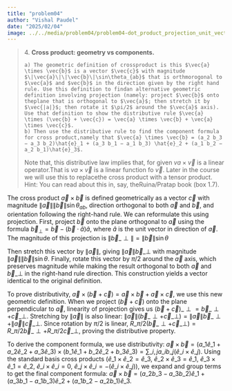 ```yaml
---
title: "problem04"
author: "Vishal Paudel"
date: "2025/02/04"
image: ../../media/problem04/problem04-dot_product_projection_unit_vector.png
---
```


> 4\. **Cross product: geometry vs components.**  
> 
>     a) The geometric definition of crossproduct is this $\vec{a} \times \vec{b}$ is a vector $\vec{c}$ with magnitude $\|\vec{a}\|\|\vec{b}\|\sin\theta_{ab}$ that is orthmorogonal to $\vec{a}$ and $vec{b}$ in the direction given by the right hand rule. Use this definition to findan alternative geometric definition involving projection (namely: project $\vec{b}$ onto theplane that is orthogonal to $\vec{a}$; then stretch it by $\vec{|a|}$; then rotate it $\pi/2$ around the $\vec{a}$ axis). Use that definition to show the distributive rule $\vec{a} \times (\vec{b} + \vec{c}) = \vec{a} \times \vec{b} + \vec{a} \times \vec{c}$.  
>     b) Then use the distributive rule to find the component formula for cross product,namely that $\vec{a} \times \vec{b} = (a_2 b_3 − a_3 b_2)\hat{e}_1 + (a_3 b_1 − a_1 b_3) \hat{e}_2 + (a_1 b_2 − a_2 b_1)\hat{e}_3$.  
> Note that, this distributive law implies that, for given $va \times \vec{v}$ is a linear operator.That is $va \times \vec{v}$ is a linear function fo $\vec{v}$. Later in the course we will use this to replacethe cross product with a tensor product. Hint: You can read about this in, say, theRuina/Pratap book (box 1.7).

The cross product $\vec{a} \times \vec{b}$ is defined geometrically as a vector $\vec{c}$ with magnitude $\|\vec{a}\|\|\vec{b}\|\sin \theta_{ab}$, direction orthogonal to both $\vec{a}$ and $\vec{b}$, and orientation following the right-hand rule. We can reformulate this using projection. First, project $\vec{b}$ onto the plane orthogonal to $\vec{a}$ using the formula $\vec{b}_{\perp} = \vec{b} - (\vec{b}\cdot\hat{a})\hat{a}$, where $\hat{a}$ is the unit vector in direction of $\vec{a}$. The magnitude of this projection is $\|\vec{b}\_{\perp}\| = \|\vec{b}\|\sin \theta$

Then stretch this vector by $\|\vec{a}\|$, giving $\|\vec{a}\|\vec{b}\_{\perp}$ with magnitude $\|\vec{a}\|\|\vec{b}\|\sin \theta$. Finally, rotate this vector by $\pi/2$ around the $\vec{a}$ axis, which preserves magnitude while making the result orthogonal to both $\vec{a}$ and $\vec{b}\_{\perp}$ in the right-hand rule direction. This construction yields a vector identical to the original definition.

To prove distributivity, $\vec{a} \times (\vec{b} + \vec{c}) = \vec{a} \times \vec{b} + \vec{a} \times \vec{c}$, we use this new geometric definition. When we project $(\vec{b} + \vec{c})$ onto the plane perpendicular to $\vec{a}$, linearity of projection gives us $(\vec{b} + \vec{c})\_{\perp} = \vec{b}\_{\perp} + \vec{c}\_{\perp}$. Stretching by $\|\vec{a}\|$ is also linear: $\|\vec{a}\|(\vec{b}\_{\perp} + \vec{c}\_{\perp}) = \|\vec{a}\|\vec{b}\_{\perp} + \|\vec{a}\|\vec{c}\_{\perp}$. Since rotation by $\pi/2$ is linear, $R\_{\pi/2}(\vec{b}\_{\perp} + \vec{c}\_{\perp}) = R\_{\pi/2}\vec{b}\_{\perp} + R\_{\pi/2}\vec{c}\_{\perp}$, proving the distributive property.

To derive the component formula, we use distributivity: $\vec{a} \times \vec{b} = (a\_1\hat{e}\_1 + a\_2\hat{e}\_2 + a\_3\hat{e}\_3) \times (b\_1\hat{e}\_1 + b\_2\hat{e}\_2 + b\_3\hat{e}\_3) = \sum\_{i,j} a\_ib\_j(\hat{e}\_i \times \hat{e}\_j)$. Using the standard basis cross products ($\hat{e}\_1 \times \hat{e}\_2 = \hat{e}\_3$, $\hat{e}\_2 \times \hat{e}\_3 = \hat{e}\_1$, $\hat{e}\_3 \times \hat{e}\_1 = \hat{e}\_2$, $\hat{e}\_i \times \hat{e}\_i = 0$, $\hat{e}\_j \times \hat{e}\_i = -(\hat{e}\_i \times \hat{e}\_j)$), we expand and group terms to get the final component formula: $\vec{a} \times \vec{b} = (a\_2b\_3 - a\_3b\_2)\hat{e}\_1 + (a\_3b\_1 - a\_1b\_3)\hat{e}\_2 + (a\_1b\_2 - a\_2b\_1)\hat{e}\_3$.
